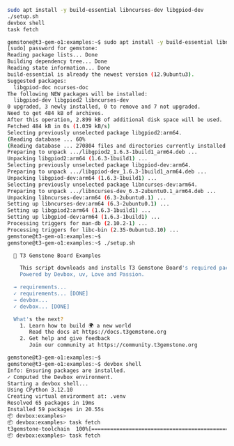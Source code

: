 <CodeGroup>

  ```bash Terminal lines
  sudo apt install -y build-essential libncurses-dev libgpiod-dev
  ./setup.sh
  devbox shell
  task fetch
  ```

  ```bash Output lines
  gemstone@t3-gem-o1:examples:~$ sudo apt install -y build-essential libncurses-dev libgpiod-dev
  [sudo] password for gemstone: 
  Reading package lists... Done
  Building dependency tree... Done
  Reading state information... Done
  build-essential is already the newest version (12.9ubuntu3).
  Suggested packages:
    libgpiod-doc ncurses-doc
  The following NEW packages will be installed:
    libgpiod-dev libgpiod2 libncurses-dev
  0 upgraded, 3 newly installed, 0 to remove and 7 not upgraded.
  Need to get 484 kB of archives.
  After this operation, 2.899 kB of additional disk space will be used.
  Fetched 484 kB in 0s (1.039 kB/s)       
  Selecting previously unselected package libgpiod2:arm64.
  (Reading database ... 60%
  (Reading database ... 270804 files and directories currently installed.)
  Preparing to unpack .../libgpiod2_1.6.3-1build1_arm64.deb ...
  Unpacking libgpiod2:arm64 (1.6.3-1build1) ...
  Selecting previously unselected package libgpiod-dev:arm64.
  Preparing to unpack .../libgpiod-dev_1.6.3-1build1_arm64.deb ...
  Unpacking libgpiod-dev:arm64 (1.6.3-1build1) ...
  Selecting previously unselected package libncurses-dev:arm64.
  Preparing to unpack .../libncurses-dev_6.3-2ubuntu0.1_arm64.deb ...
  Unpacking libncurses-dev:arm64 (6.3-2ubuntu0.1) ...
  Setting up libncurses-dev:arm64 (6.3-2ubuntu0.1) ...
  Setting up libgpiod2:arm64 (1.6.3-1build1) ...
  Setting up libgpiod-dev:arm64 (1.6.3-1build1) ...
  Processing triggers for man-db (2.10.2-1) ...
  Processing triggers for libc-bin (2.35-0ubuntu3.10) ...
  gemstone@t3-gem-o1:examples:~$ 
  gemstone@t3-gem-o1:examples:~$ ./setup.sh

    🚀 T3 Gemstone Board Examples

      This script downloads and installs T3 Gemstone Board's required packages 📦 for the development of examples.
      Powered by Devbox, uv, Love and Passion.

    → requirements...
    ✓ requirements... [DONE]
    → devbox...
    ✓ devbox... [DONE]

    What's the next?
      1. Learn how to build 🌍 a new world
         Read the docs at https://docs.t3gemstone.org
      2. Get help and give feedback
         Join our community at https://community.t3gemstone.org

  gemstone@t3-gem-o1:examples:~$
  gemstone@t3-gem-o1:examples:~$ devbox shell
  Info: Ensuring packages are installed.
  ✓ Computed the Devbox environment.
  Starting a devbox shell...
  Using CPython 3.12.10
  Creating virtual environment at: .venv
  Resolved 65 packages in 19ms
  Installed 59 packages in 20.55s
  📦 devbox:examples> 
  📦 devbox:examples> task fetch
  t3gemstone-toolchain  100%[=============================================================================================>] 225,19M  5,82MB/s    eta 10s    ^s/build/downloads/t3gemstone-toolchains-ubuntu-jammy.  87%[=======================================================================================================>               ] 249,76M  6,15MB/s    eta 6s     
  📦 devbox:examples> task fetch
  ```

</CodeGroup>

